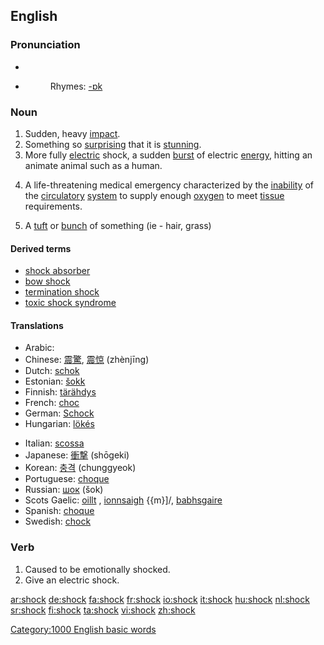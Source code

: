 ==English==

===Pronunciation===
*{{IPA|/ʃɒk/}}
*{{audio|en-us-shock.ogg|Audio (US)}}
*:Rhymes: [[Rhymes:English:-ɒk|-ɒk]]

===Noun===
{{en-noun}}

# Sudden, heavy [[impact]].
# Something so [[surprising]] that it is [[stunning]].
# More fully [[electric]] shock, a sudden [[burst]] of electric [[energy]], hitting an animate animal such as a human.
# {{pathology}} A life-threatening medical emergency characterized by the [[inability]] of the [[circulatory]] [[system]] to supply enough [[oxygen]] to meet [[tissue]] requirements.
# A [[tuft]] or [[bunch]] of something (ie - hair, grass)

====Derived terms====
*[[shock absorber]]
*[[bow shock]]
*[[termination shock]]
*[[toxic shock syndrome]]

====Translations====
{{top}}
*Arabic: {{ARchar|[[صدمة]]}} {{IPAchar|(ʂáɖma)}} {{f}}
*Chinese: [[震驚]], [[震惊]] (zhènjīng)
*Dutch: [[schok]]
*Estonian: [[šokk]]
*Finnish: [[tärähdys]]
*French: [[choc]] {{m}}
*German: [[Schock]]
*Hungarian: [[lökés]]
{{mid}}
*Italian: [[scossa]] {{f}}
*Japanese: [[衝撃]] (shōgeki)
*Korean: [[충격]] (chunggyeok)
*Portuguese: [[choque]] {{m}}
*Russian: [[шок]] (šok) {{m}}
*Scots Gaelic: [[oillt]] {{f}}, [[ionnsaigh]] {{m}]/{{f}}, [[babhsgaire]] {{m}}
*Spanish: [[choque]] {{m}}
*Swedish: [[chock]]
{{bottom}}

===Verb===
{{en-verb}}

# Caused to be emotionally shocked.
# Give an electric shock.

[[Category:1000 English basic words]]

[[ar:shock]]
[[de:shock]]
[[fa:shock]]
[[fr:shock]]
[[io:shock]]
[[it:shock]]
[[hu:shock]]
[[nl:shock]]
[[sr:shock]]
[[fi:shock]]
[[ta:shock]]
[[vi:shock]]
[[zh:shock]]